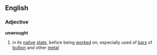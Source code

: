 ==English==
===Adjective===
'''unwrought'''
# in its [[native]] [[state]], before being [[worked]] on; especially used of [[bar]]s of [[bullion]] and other [[metal]]